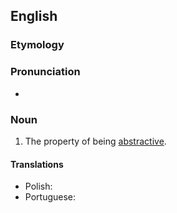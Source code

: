 ==English==

===Etymology===
{{suffix|en|abstractive|ness}}

===Pronunciation===
* {{a|US}} {{IPA|en|/æbˈstɹæk.tɪv.nəs/|/əbˈstɹæk.tɪv.nəs/}}

===Noun===
{{en-noun|-}}

# The property of being [[abstractive]].

====Translations====
{{trans-top|the property of being abstractive}}
* Polish: {{t+|pl|abstrakcyjność|f}}
* Portuguese: {{t|pt|abstratividade|f}}
{{trans-mid}}
{{trans-bottom}}